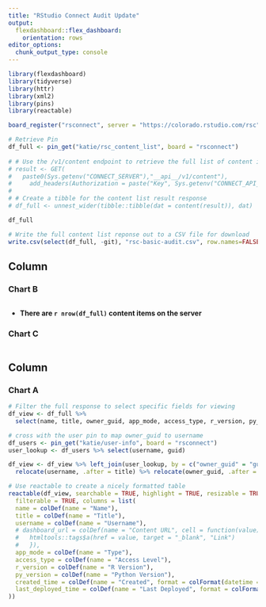 ```yaml
---
title: "RStudio Connect Audit Update"
output: 
  flexdashboard::flex_dashboard:
    orientation: rows
editor_options: 
  chunk_output_type: console
---
```


```r
library(flexdashboard)
library(tidyverse)
library(httr)
library(xml2)
library(pins)
library(reactable)
```

```r
board_register("rsconnect", server = "https://colorado.rstudio.com/rsc")

# Retrieve Pin
df_full <- pin_get("katie/rsc_content_list", board = "rsconnect")
        
# # Use the /v1/content endpoint to retrieve the full list of content items
# result <- GET(
#   paste0(Sys.getenv("CONNECT_SERVER"),"__api__/v1/content"),
#     add_headers(Authorization = paste("Key", Sys.getenv("CONNECT_API_KEY"))))
# 
# # Create a tibble for the content list result response
# df_full <- unnest_wider(tibble::tibble(dat = content(result)), dat) 

df_full
```


```r

# Write the full content list reponse out to a CSV file for download
write.csv(select(df_full, -git), "rsc-basic-audit.csv", row.names=FALSE)
```


Column {data-width=350}
-----------------------------------------------------------------------

### Chart B

```r

```

- **There are `r nrow(df_full)` content items on the server**

### Chart C

```r

```

Column {data-width=650}
-----------------------------------------------------------------------

### Chart A

```r
# Filter the full response to select specific fields for viewing
df_view <- df_full %>%
  select(name, title, owner_guid, app_mode, access_type, r_version, py_version, created_time, last_deployed_time)

# cross with the user pin to map owner_guid to username
df_users <- pin_get("katie/user-info", board = "rsconnect")
user_lookup <- df_users %>% select(username, guid)

df_view <- df_view %>% left_join(user_lookup, by = c("owner_guid" = "guid")) %>%
  relocate(username, .after = title) %>% relocate(owner_guid, .after = last_deployed_time)

# Use reactable to create a nicely formatted table
reactable(df_view, searchable = TRUE, highlight = TRUE, resizable = TRUE,
  filterable = TRUE, columns = list(
  name = colDef(name = "Name"),
  title = colDef(name = "Title"),
  username = colDef(name = "Username"),
  # dashboard_url = colDef(name = "Content URL", cell = function(value) {
  #   htmltools::tags$a(href = value, target = "_blank", "Link")
  #   }),
  app_mode = colDef(name = "Type"),
  access_type = colDef(name = "Access Level"),
  r_version = colDef(name = "R Version"),
  py_version = colDef(name = "Python Version"),
  created_time = colDef(name = "Created", format = colFormat(datetime = TRUE)),
  last_deployed_time = colDef(name = "Last Deployed", format = colFormat(datetime = TRUE))
))
```


